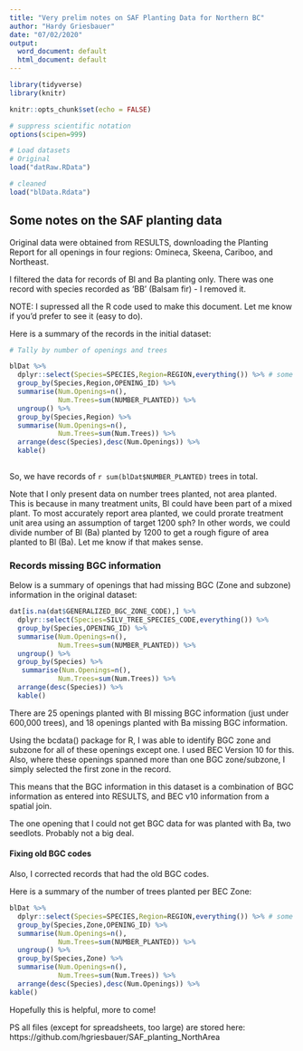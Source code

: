 ```yaml
---
title: "Very prelim notes on SAF Planting Data for Northern BC"
author: "Hardy Griesbauer"
date: "07/02/2020"
output:
  word_document: default
  html_document: default
---
```


```r

library(tidyverse)
library(knitr)

knitr::opts_chunk$set(echo = FALSE)

# suppress scientific notation
options(scipen=999)

# Load datasets
# Original
load("datRaw.RData")

# cleaned
load("blData.Rdata")

```

## Some notes on the SAF planting data 
Original data were obtained from RESULTS, downloading the Planting Report for all openings in four regions: Omineca, Skeena, Cariboo, and Northeast.

I filtered the data for records of Bl and Ba planting only.  There was one record with species recorded as 'BB' (Balsam fir) - I removed it.

NOTE: I supressed all the R code used to make this document. Let me know if you'd prefer to see it (easy to do).

Here is a summary of the records in the initial dataset:

```r
# Tally by number of openings and trees

blDat %>% 
  dplyr::select(Species=SPECIES,Region=REGION,everything()) %>% # some formatting to improve font
  group_by(Species,Region,OPENING_ID) %>% 
  summarise(Num.Openings=n(),
            Num.Trees=sum(NUMBER_PLANTED)) %>% 
  ungroup() %>% 
  group_by(Species,Region) %>% 
  summarise(Num.Openings=n(),
            Num.Trees=sum(Num.Trees)) %>% 
  arrange(desc(Species),desc(Num.Openings)) %>% 
  kable()
  

```

So, we have records of `r sum(blDat$NUMBER_PLANTED)` trees in total.

Note that I only present data on number trees planted, not area planted.  This is because in many treatment units, Bl could have been part of a mixed plant.  To most accurately report area planted, we could prorate treatment unit area using an assumption of target 1200 sph?  In other words, we could divide number of Bl (Ba) planted by 1200 to get a rough figure of area planted to Bl (Ba).  Let me know if that makes sense.

### Records missing BGC information
Below is a summary of openings that had missing BGC (Zone and subzone) information in the original dataset:

```r
dat[is.na(dat$GENERALIZED_BGC_ZONE_CODE),] %>% 
  dplyr::select(Species=SILV_TREE_SPECIES_CODE,everything()) %>% 
  group_by(Species,OPENING_ID) %>% 
  summarise(Num.Openings=n(),
            Num.Trees=sum(NUMBER_PLANTED)) %>% 
  ungroup() %>% 
  group_by(Species) %>% 
   summarise(Num.Openings=n(),
            Num.Trees=sum(Num.Trees)) %>% 
  arrange(desc(Species)) %>% 
  kable()

```

There are 25 openings planted with Bl missing BGC information (just under 600,000 trees), and 18 openings planted with Ba missing BGC information.

Using the bcdata() package for R, I was able to identify BGC zone and subzone for all of these openings except one.  I used BEC Version 10 for this.  Also, where these openings spanned more than one BGC zone/subzone, I simply selected the first zone in the record.

This means that the BGC information in this dataset is a combination of BGC information as entered into RESULTS, and BEC v10 information from a spatial join.  

The one opening that I could not get BGC data for was planted with Ba, two seedlots.  Probably not a big deal.

#### Fixing old BGC codes
Also, I corrected records that had the old BGC codes. 

Here is a summary of the number of trees planted per BEC Zone:
```r
blDat %>% 
  dplyr::select(Species=SPECIES,Region=REGION,everything()) %>% # some formatting to improve font
  group_by(Species,Zone,OPENING_ID) %>% 
  summarise(Num.Openings=n(),
            Num.Trees=sum(NUMBER_PLANTED)) %>% 
  ungroup() %>% 
  group_by(Species,Zone) %>% 
  summarise(Num.Openings=n(),
            Num.Trees=sum(Num.Trees)) %>% 
  arrange(desc(Species),desc(Num.Openings)) %>% 
kable()

```

Hopefully this is helpful, more to come!

PS all files (except for spreadsheets, too large) are stored here: https://github.com/hgriesbauer/SAF_planting_NorthArea



